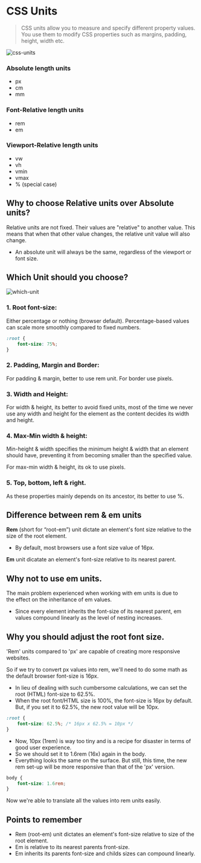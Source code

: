 # CSS Units

> CSS units allow you to measure and specify different property values. You use them to modify CSS properties such as margins, padding, height, width etc.

![css-units](/css-units.png)

### Absolute length units

-   px
-   cm
-   mm

### Font-Relative length units

-   rem
-   em

### Viewport-Relative length units

-   vw
-   vh
-   vmin
-   vmax
-   % (special case)

## Why to choose Relative units over Absolute units?

Relative units are not fixed. Their values are "relative" to another value. This means that when that other value changes, the relative unit value will also change.

-   An absolute unit will always be the same, regardless of the viewport or font size.

## Which Unit should you choose?

![which-unit](/which-unit.png)

### 1. Root font-size:

Either percentage or nothing (browser default). Percentage-based values can scale more smoothly compared to fixed numbers.

```css
:root {
    font-size: 75%;
}
```

### 2. Padding, Margin and Border:

For padding & margin, better to use rem unit. For border use pixels.

### 3. Width and Height:

For width & height, its better to avoid fixed units, most of the time we never use any width and height for the element as the content decides its width and height.

### 4. Max-Min width & height:

Min-height & width specifies the minimum height & width that an element should have, preventing it from becoming smaller than the specified value.

For max-min width & height, its ok to use pixels.

### 5. Top, bottom, left & right.

As these properties mainly depends on its ancestor, its better to use %.

## Difference between rem & em units

**Rem** (short for “root-em”) unit dictate an element's font size relative to the size of the root element.

-   By default, most browsers use a font size value of 16px.

**Em** unit dicatate an element's font-size relative to its nearest parent.

## Why not to use em units.

The main problem experienced when working with em units is due to the effect on the inheritance of em values.

-   Since every element inherits the font-size of its nearest parent, em values compound linearly as the level of nesting increases.

## Why you should adjust the root font size.

'Rem' units compared to 'px' are capable of creating more responsive websites.

So if we try to convert px values into rem, we'll need to do some math as the default browser font-size is 16px.

-   In lieu of dealing with such cumbersome calculations, we can set the root (HTML) font-size to 62.5%.
-   When the root font/HTML size is 100%, the font-size is 16px by default. But, if you set it to 62.5%, the new root value will be 10px.

```css
:root {
    font-size: 62.5%; /* 16px x 62.5% = 10px */
}
```

-   Now, 10px (1rem) is way too tiny and is a recipe for disaster in terms of good user experience.
-   So we should set it to 1.6rem (16x) again in the body.
-   Everything looks the same on the surface. But still, this time, the new rem set-up will be more responsive than that of the 'px' version.

```css
body {
    font-size: 1.6rem;
}
```

Now we're able to translate all the values into rem units easily.

## Points to remember

-   Rem (root-em) unit dictates an element's font-size relative to size of the root element.
-   Em is relative to its nearest parents front-size.
-   Em inherits its parents font-size and childs sizes can compound linearly.
